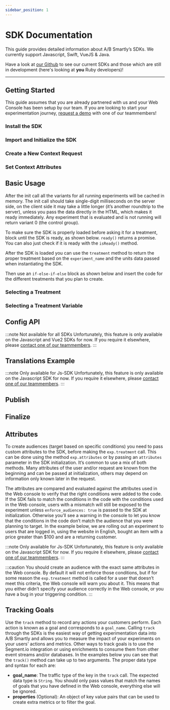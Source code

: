 ```yaml
---
sidebar_position: 1
---
```











# SDK Documentation

This guide provides detailed information about A/B Smartly’s SDKs. We
currently support Javascript, Swift, VueJS &amp; Java.

Have a look at [our Github](https://github.com/absmartly/) to see our current
SDKs and those which are still in development (here's looking at **you** Ruby
developers)!

---

## Getting Started

This guide assumes that you are already partnered with us and your Web Console
has been setup by our team. If you are looking to start your experimentation
journey, [request a demo](https://absmartly.com/quiz) with one of our
teammembers!

### Install the SDK

<Install />

### Import and Initialize the SDK

<ImportAndInitialize />

### Create a New Context Request

<CreateNewContextRequest />

### Set Context Attributes

<SettingContextAttributes />

## Basic Usage

After the init call all the variants for all running experiments will be
cached in memory. The init call should take single-digit milliseconds on the
server side, on the client side it may take a little longer (it’s another
roundtrip to the server), unless you pass the data directly in the HTML, which
makes it ready immediately. Any experiment that is evaluated and is not
running will return variant 0 (the control group).

To make sure the SDK is properly loaded before asking it for a treatment,
block until the SDK is ready, as shown below. `ready()` returns a promise. You
can also just check if it is ready with the `isReady()` method.

After the SDK is loaded you can use the `treatment` method to return the proper
treatment based on the `experiment_name` and the units data passed when
instantiating the SDK.

Then use an `if-else-if-else` block as shown below and insert the code for the
different treatments that you plan to create.

### Selecting a Treatment

<SelectingATreatment />

### Selecting a Treatment Variable

<SelectingAVariable />

## Config API

:::note Not available for all SDKs
Unfortunately, this feature is only available on the Javascript and Vue2 SDKs
for now. If you require it elsewhere,
please <a href="mailto:cal@absmartly.com">contact one of our teammembers</a>.
:::

<ConfigApi />

## Translations Example

:::note Only available for Js-SDK
Unfortunately, this feature is only available on the Javascript SDK for now.
If you require it elsewhere,
please <a href="mailto:cal@absmartly.com">contact one of our teammembers</a>.
:::

<TranslationsExample />

## Publish

<Publish />

## Finalize

<Finalize />

## Attributes

To create audiences (target based on specific conditions) you need to pass
custom attributes to the SDK, before making the `exp.treatment` call. This can
be done using the method `exp.attributes` or by passing an `attributes` parameter
in the SDK initialization. It’s common to use a mix of both methods. Many
attributes of the user and/or request are known from the beginning and can be
passed at initialization, others may depend on information only known later in
the request.

The attributes are compared and evaluated against the attributes used in the
Web console to verify that the right conditions were added to the code.
If the SDK fails to match the conditions in the code with the conditions used
in the Web console, users with a mismatch will still be exposed to the
experiment unless `enforce_audiences: true` is passed to the SDK at
initialization. Otherwise you’ll see a warning in the console to let you know
that the conditions in the code don’t match the audience that you were
planning to target.
In the example below, we are rolling out an experiment to users that are
logged in, using the website in English, bought an item with a price greater
than $100 and are a returning customer.

:::note Only available for Js-SDK
Unfortunately, this feature is only available on the Javascript SDK for now.
If you require it elsewhere,
please <a href="mailto:cal@absmartly.com">contact one of our teammembers</a>.
:::

<Attributes />

:::caution
You should create an audience with the exact same attributes in the Web console.
By default it will not enforce those conditions, but if for some reason the
`exp.treatment` method is called for a user that doesn’t meet this criteria, the
Web console will warn you about it. This means that you either didn’t specify
your audience correctly in the Web console, or you have a bug in your
triggering condition.
:::

## Tracking Goals

Use the `track` method to record any actions your customers perform. Each action
is known as a goal and corresponds to a `goal_name`. Calling `track` through the
SDKs is the easiest way of getting experimentation data into A/B Smartly and
allows you to measure the impact of your experiments on your users' actions
and metrics.
Other ways to track goals is to use the Segment.io integration or using
enrichments to consume them from other event streams and/or databases.
In the examples below you can see that the `track()` method can take up to two
arguments. The proper data type and syntax for each are:

- **goal_name**: The traffic type of the key in the `track` call. The expected
  data type is `String`. You should only pass values that match the names of goals
  that you have defined in the Web console, everything else will be ignored.
- **properties** (Optional): An object of key value pairs that can be used to
  create extra metrics or to filter the goal.

<TrackingGoals />
